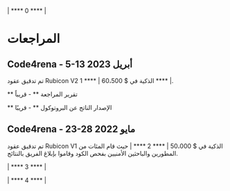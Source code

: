 | **** 0 **** |

# المراجعات

## Code4rena - 5-13 أبريل 2023

تم تدقيق عقود Rubicon V2 الذكية في $ 60،500 | **** 1 **** |.

** تقرير المراجعة ** - قريباً

** الإصدار الناتج عن البروتوكول ** - قريبًا

## Code4rena - 23-28 مايو 2022

تم تدقيق عقود Rubicon V1 الذكية في $ 50،000 | **** 2 **** | حيث قام المئات من المطورين والباحثين الأمنيين بفحص الكود وقاموا بإبلاغ الفريق بالنتائج.

| **** 3 **** |

| **** 4 **** |
